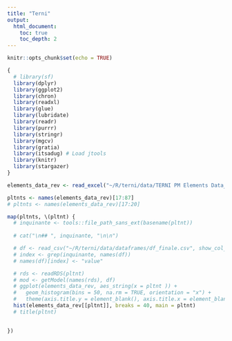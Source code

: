 ```yaml
---
title: "Terni"
output: 
  html_document:
    toc: true
    toc_depth: 2
---
```


```r
knitr::opts_chunk$set(echo = TRUE)

{
  # library(sf)
  library(dplyr)
  library(ggplot2)
  library(chron)
  library(readxl)
  library(glue)
  library(lubridate)
  library(readr)
  library(purrr)
  library(stringr)
  library(mgcv)
  library(gratia)
  library(itsadug) # Load jtools
  library(knitr)
  library(stargazer)
} 

elements_data_rev <- read_excel("~/R/terni/data/TERNI PM Elements Data_rev2.xlsx")

pltnts <- names(elements_data_rev)[17:87]
# pltnts <- names(elements_data_rev)[17:20]

```


```r


map(pltnts, \(pltnt) {
  # inquinante <- tools::file_path_sans_ext(basename(pltnt))
  
  # cat("\n## ", inquinante, "\n\n")

  # df <- read_csv("~/R/terni/data/dataframes/df_finale.csv", show_col_types = FALSE)
  # index <- grep(inquinante, names(df))
  # names(df)[index] <- "value"

  # rds <- readRDS(pltnt)
  # mod <- getModel(names(rds), df)
  # ggplot(elements_data_rev, aes_string(x = pltnt )) + 
  #   geom_histogram(bins = 50, na.rm = TRUE, orientation = "x") +
  #   theme(axis.title.y = element_blank(), axis.title.x = element_blank()) + ggtitle(pltnt)
  hist(elements_data_rev[[pltnt]], breaks = 40, main = pltnt)
  # title(pltnt)
  

})


```


